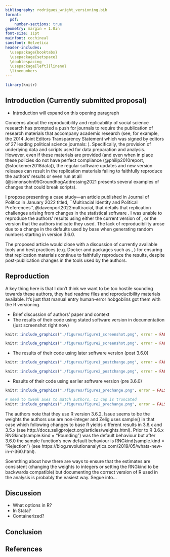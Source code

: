 ```yaml
---
bibliography: rodrigues_wright_versioning.bib
format: 
  pdf:
    number-sections: true
geometry: margin = 1.0in
font-size: 11pt
mainfont: cochineal
sansfont: Helvetica
header-includes:
  \usepackage{booktabs}
  \usepackage{setspace}
  \doublespacing
  \usepackage[left]{lineno}
  \linenumbers
---
```


\date{\today}
\title{\textbf{Replication materials are great but software versioning still poses a problem for open science}}
\author{Bruno Rodrigues \thanks{Ministry of Higher Education and Research, Luxembourg} \and Taylor J. Wright\thanks{Brock University, \href{mailto:twright3@brocku.ca}{twright3@brocku.ca}}
}

```r
library(knitr)
```

\maketitle

\newpage

## Introduction (Currently submitted proposal)
- Introduction will expand on this opening paragraph

Concerns about the reproducibility and replicability of social science research has prompted a push for journals to require the publication of research materials that accompany academic research (see, for example, the 2014 Joint Editors Transparency Statement which was signed by editors of 27 leading political science journals: \url{https://www.dartstatement.org/2014-journal-editors-statement-jets}). Specifically, the provision of underlying data and scripts used for data preparation and analysis. However, even if these materials are provided (and even when in place these policies do not have perfect compliance (@philip2010report, @stockemer2018data)), the regular software updates and new version releases can result in the replication materials failing to faithfully reproduce the authors' results or even run at all (@simonsohn95GroundhogAddressing2021 presents several examples of \texttt{R} changes that could break scripts).

I propose presenting a case study—an article published in Journal of Politics in January 2022 titled, ``Multiracial Identity and Political Preferences'', @davenport2022multiracial, that details that replication challenges arising from changes in the statistical software \texttt{R}. I was unable to reproduce the authors' results using either the current version of \texttt{R}, or the version that the authors indicate they used. The lack of reproducibility arose due to a change in the defaults used by base \texttt{R} when generating random numbers starting in version 3.6.0.

The proposed article would close with a discussion of currently available tools and best practices (e.g. Docker and \texttt{R} packages such as \texttt{renv}, \texttt{groundhog}) for ensuring that replication materials continue to faithfully reproduce the results, despite post-publication changes in the tools used by the authors.

\newpage

## Reproduction

A key thing here is that I don't think we want to be too hostile sounding towards these authors, they had readme files and reproducibility materials available. It's just that manual entry human-error hobgoblins got them with the R versioning.

- Brief discussion of authors' paper and context
- The results of their code using stated software version in documentation (just screenshot right now)
```r
knitr::include_graphics("./figures/figure1_screenshot.png", error = FALSE)
```

```r
knitr::include_graphics("./figures/figure2_screenshot.png", error = FALSE)
```
- The results of their code using later software version (post 3.6.0)

```r
knitr::include_graphics("./figures/figure1_postchange.png", error = FALSE)
```

```r
knitr::include_graphics("./figures/figure2_postchange.png", error = FALSE)
```
- Results of their code using earlier software version (pre 3.6.0)
```r
knitr::include_graphics("./figures/figure1_prechange.png", error = FALSE)
```

```r
# need to tweak axes to match authors, CI cap is truncated
knitr::include_graphics("./figures/figure2_prechange.png", error = FALSE)
```

The authors note that they use R version 3.6.2. Issue seems to be the weights the authors use are non-integer and Zelig uses sample() in that case which following changes to base R yields different results in 3.6.x and 3.5.x (see http://docs.zeligproject.org/articles/weights.html). Prior to R 3.6.x RNGkind(sample.kind = "Rounding") was the default behaviour but after 3.6.0 the sample function's new default behaviour is RNGkind(sample.kind = "Rejection") (see https://blog.revolutionanalytics.com/2019/05/whats-new-in-r-360.html). 

Soemthing about how there are ways to ensure that the estimates are consistent (changing the weights to integers or setting the RNGkind to be backwards compatible) but documenting the correct version of R used in the analysis is probably the easiest way. Segue into...

\newpage

## Discussion

- What options in R? 
- In Stata? 
- Containerized? 

\newpage

## Conclusion

\newpage

## References